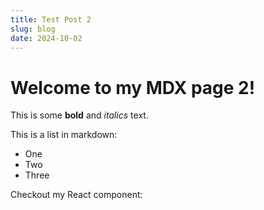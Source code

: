 ```yaml
---
title: Test Post 2
slug: blog
date: 2024-10-02
---
```


# Welcome to my MDX page 2!

This is some **bold** and _italics_ text.

This is a list in markdown:

- One
- Two
- Three

Checkout my React component:
